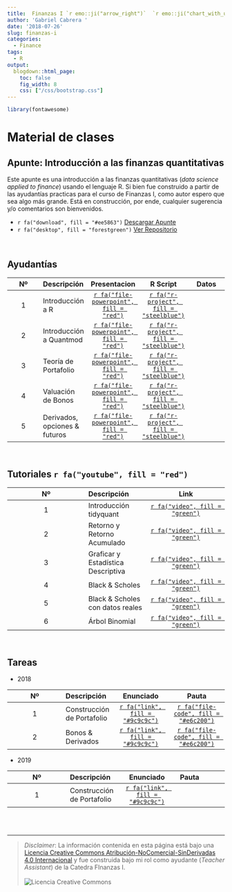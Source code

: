 ```yaml
---
title:  Finanzas I `r emo::ji("arrow_right")`  `r emo::ji("chart_with_upwards_trend")` + `r emo::ji("es")`
author: 'Gabriel Cabrera '
date: '2018-07-26'
slug: finanzas-i
categories:
  - Finance
tags:
  - R
output:
  blogdown::html_page:
    toc: false
    fig_width: 8
    css: ["/css/bootstrap.css"]
---
```


```r
library(fontawesome)
```


# Material de clases

## Apunte: Introducción a las finanzas quantitativas

Este apunte es una introducción a las finanzas quantitativas (*data science applied to finance*) usando el lenguaje R. Si bien fue construido a partir de las ayudantías practicas para el curso de Finanzas I, como autor espero que sea algo más grande. Está en construcción, por ende, cualquier sugerencia y/o comentarios son bienvenidos. 

- `r fa("download", fill = "#ee5863")` [Descargar Apunte](https://finance-r.netlify.com/)  
- `r fa("desktop", fill = "forestgreen")` [Ver Repositorio](https://github.com/GaboCg/bookdown_finance)

<br>

## Ayudantías 

<p>

|Nº   |Descripción                  | Presentacion                                                    |R Script                                                       |Datos|
|:---:|:---                         |:---:                                                            |:---:                                                          |:---:|
|1    |Introducción a R             | [`r fa("file-powerpoint", fill = "red")`](/pdf/presentacion.pdf)| [`r fa("r-project", fill = "steelblue")`](/html/HWS1_FIN.html)| |
|2    |Introducción a Quantmod      | [`r fa("file-powerpoint", fill = "red")`](/pdf/presentation1.pdf)| [`r fa("r-project", fill = "steelblue")`](/html/HWS1_FIN.html)| |
|3    |Teoría de Portafolio         | [`r fa("file-powerpoint", fill = "red")`](/pdf/presentation2.pdf)| [`r fa("r-project", fill = "steelblue")`](/html/HWS1_FIN.html)| |
|4    |Valuación de Bonos           | [`r fa("file-powerpoint", fill = "red")`](/pdf/Bond_presentation.pdf)| [`r fa("r-project", fill = "steelblue")`](/html/HWS1_FIN.html)| |
|5    |Derivados, opciones & futuros| [`r fa("file-powerpoint", fill = "red")`](/pdf/Options_Derivatives_and_Futures.pdf)| [`r fa("r-project", fill = "steelblue")`](/html/HWS1_FIN.html)| |

<br>

## Tutoriales `r fa("youtube", fill = "red")` 

<!-- <iframe width="550" height="400" src="https://www.youtube.com/embed/TwBKLTq3mfY"></iframe> -->

<!-- <p> -->

<p>

| Nº  | Descripción                      | Link                                                                         |
|:---:|:---                              | :---:                                                                        |  
|1    |Introducción tidyquant            | [`r fa("video", fill = "green")`](https://www.youtube.com/embed/TwBKLTq3mfY) |
|2    |Retorno y Retorno Acumulado       | [`r fa("video", fill = "green")`](https://www.youtube.com/embed/-3RvuhtfNGU) |
|3    |Graficar y Estadística Descriptiva| [`r fa("video", fill = "green")`](https://www.youtube.com/embed/qlLFjBMSUlQ) |
|4    |Black & Scholes                   | [`r fa("video", fill = "green")`](https://www.youtube.com/embed/b54LK6TRjws) |
|5    |Black & Scholes con datos reales  | [`r fa("video", fill = "green")`](https://www.youtube.com/embed/Qz8pdhf7yyU) |
|6    |Árbol Binomial                    | [`r fa("video", fill = "green")`](https://www.youtube.com/embed/2LCceV1-4Yg) |

<br>

## Tareas 

* 2018

|Nº   |Descripción                |Enunciado                                                 |Pauta                                                         |
|:---:|:---                       |:---:                                                     |:---:                                                         |  
|1    |Construcción de Portafolio | [`r fa("link", fill = "#9c9c9c")`](/pdf/Enunciado_v1.pdf)| [`r fa("file-code", fill = "#e6c200")`](/html/HWS1_FIN.html) |
|2    |Bonos & Derivados          | [`r fa("link", fill = "#9c9c9c")`](/pdf/Enunciado_v1.pdf)| [`r fa("file-code", fill = "#e6c200")`](/html/HWS1_FIN.html) |

* 2019

|Nº   |Descripción                |Enunciado                                                 |Pauta |
|:---:|:---                       |:---:                                                     |:---  |  
|1    |Construcción de Portafolio | [`r fa("link", fill = "#9c9c9c")`](/pdf/Enunciado_v1.pdf)|      |


<br>
<br>

---

> *Disclaimer*: La información contenida en esta página está bajo una <a rel="license" href="http://creativecommons.org/licenses/by-nc-nd/4.0/">Licencia Creative Commons Atribución-NoComercial-SinDerivadas 4.0 Internacional</a> <a rel="license" href="http://creativecommons.org/licenses/by-nc-nd/4.0/"></a> y fue construida bajo mi rol como ayudante (*Teacher Assistant*) de la Catedra FInanzas I.   
<br>
<img alt="Licencia Creative Commons" style="border-width:0" src="https://i.creativecommons.org/l/by-nc-nd/4.0/88x31.png"/> 


